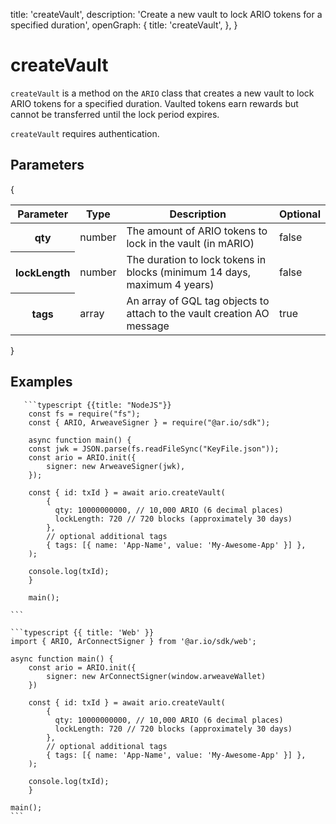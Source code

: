 
  title: 'createVault',
  description:
    'Create a new vault to lock ARIO tokens for a specified duration',
  openGraph: {
    title: 'createVault',
  },
}


# createVault

`createVault` is a method on the `ARIO` class that creates a new vault to lock ARIO tokens for a specified duration. Vaulted tokens earn rewards but cannot be transferred until the lock period expires.

`createVault` requires authentication.

## Parameters

{

<div style={{ textAlign: 'center' }}>
  <table className="inline-table">
    <thead>
      <tr>
        <th>Parameter</th>
        <th>Type</th>
        <th>Description</th>
        <th>Optional</th>
      </tr>
    </thead>
    <tbody>
      <tr>
        <th>qty</th>
        <td>number</td>
        <td>The amount of ARIO tokens to lock in the vault (in mARIO)</td>
        <td>false</td>
      </tr>
      <tr>
        <th>lockLength</th>
        <td>number</td>
        <td>
          The duration to lock tokens in blocks (minimum 14 days, maximum 4
          years)
        </td>
        <td>false</td>
      </tr>
      <tr>
        <th>tags</th>
        <td>array</td>
        <td>
          An array of GQL tag objects to attach to the vault creation AO message
        </td>
        <td>true</td>
      </tr>
    </tbody>
  </table>
</div>
}

## Examples

<CodeGroup title="createVault">

       ```typescript {{title: "NodeJS"}}
        const fs = require("fs");
        const { ARIO, ArweaveSigner } = require("@ar.io/sdk");

        async function main() {
        const jwk = JSON.parse(fs.readFileSync("KeyFile.json"));
        const ario = ARIO.init({
            signer: new ArweaveSigner(jwk),
        });

        const { id: txId } = await ario.createVault(
            {
              qty: 10000000000, // 10,000 ARIO (6 decimal places)
              lockLength: 720 // 720 blocks (approximately 30 days)
            },
            // optional additional tags
            { tags: [{ name: 'App-Name', value: 'My-Awesome-App' }] },
        );

        console.log(txId);
        }

        main();

    ```

    ```typescript {{ title: 'Web' }}
    import { ARIO, ArConnectSigner } from '@ar.io/sdk/web';

    async function main() {
        const ario = ARIO.init({
            signer: new ArConnectSigner(window.arweaveWallet)
        })

        const { id: txId } = await ario.createVault(
            {
              qty: 10000000000, // 10,000 ARIO (6 decimal places)
              lockLength: 720 // 720 blocks (approximately 30 days)
            },
            // optional additional tags
            { tags: [{ name: 'App-Name', value: 'My-Awesome-App' }] },
        );

        console.log(txId);
        }

    main();
    ```

</CodeGroup>
